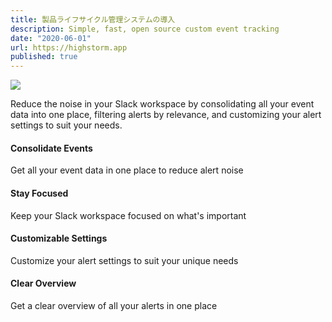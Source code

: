 ```yaml
---
title: 製品ライフサイクル管理システムの導入
description: Simple, fast, open source custom event tracking
date: "2020-06-01"
url: https://highstorm.app
published: true
---
```



 [![](https://highstorm.app/og.png)](https://highstorm.app) 

Reduce the noise in your Slack workspace by consolidating all your event data into one place, filtering alerts by relevance, and customizing your alert settings to suit your needs.

#### Consolidate Events
Get all your event data in one place to reduce alert noise

#### Stay Focused
Keep your Slack workspace focused on what's important

#### Customizable Settings
Customize your alert settings to suit your unique needs

#### Clear Overview
Get a clear overview of all your alerts in one place